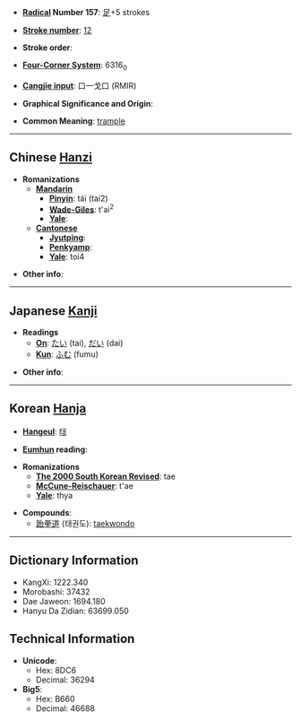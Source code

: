 * '''[[Wiktionary:Chinese radical index| Radical]] Number 157''': [[Wiktionary:Chinese radical index 足|足]]+5 strokes

* '''[[Wiktionary:Chinese total strokes index|Stroke number]]''': [[Wiktionary:Chinese total strokes index 12|12]]

* '''Stroke order''': 

* '''[[Wiktionary:Chinese four corner index|Four-Corner System]]''': 6316<sub>0</sub>

* '''[[Wiktionary:Chinese Cangjie index|Cangjie input]]''': 口一戈口 (RMIR)

* '''Graphical Significance and Origin''': 

* '''Common Meaning''': [[trample]]

----

== Chinese [[Hanzi]] ==

* '''Romanizations'''
** '''[[Mandarin]]'''
*** '''[[Pinyin]]''': tái (tai2)
*** '''[[Wade-Giles]]''': t'ai<sup>2</sup>
*** '''[[Yale]]''': 
** '''[[Cantonese]]'''
*** '''[[Jyutping]]''':
*** '''[[Penkyamp]]''': 
*** '''[[Yale]]''': toi4

* '''Other info''': 

----

== Japanese [[Kanji]] ==

* '''Readings'''
** '''[[On]]''': [[たい]] (tai), [[だい]] (dai)
** '''[[Kun]]''': [[ふむ]] (fumu)

* '''Other info''':  

----

== Korean [[Hanja]] ==

* '''[[Hangeul]]''': [[태]]

* '''[[Eumhun]] reading''': 

* '''Romanizations'''
** '''[[The 2000 South Korean Revised Romanization|The 2000 South Korean Revised]]''': tae
** '''[[McCune-Reischauer]]''': t'ae
** '''[[Yale]]''': thya

* '''Compounds''':
** [[跆拳道]] (태권도): [[taekwondo]]

----

== Dictionary Information ==

* KangXi: 1222.340
* Morobashi: 37432
* Dae Jaweon: 1694.180
* Hanyu Da Zidian: 63699.050

== Technical Information ==

* '''Unicode''':
** Hex: 8DC6
** Decimal: 36294
* '''Big5''':
** Hex: B660
** Decimal: 46688